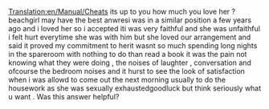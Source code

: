 [[Translation:en/Manual/Cheats]]
its up to you how much you love her ? beachgirl may have the best anwresi was in a similar position a few years ago and i loved her so i accepted iti was very faithful and she was unfaithful i felt hurt everytime she was with him but she loved our arrangement and said it proved my commitment to herit wasnt so much spending long nights in the spareroom with nothing to do than read a book it was the pain not knowing what they were doing , the noises of laughter , conversation and ofcourse the bedroom noises and it hurst to see the look of satisfaction when i was allowd to come out the next morning usually to do the housework as she was sexually exhaustedgoodluck but think seriously what u want .  Was this answer helpful?